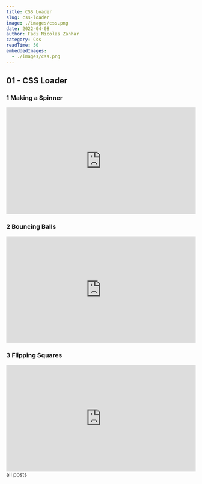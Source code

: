 ```yaml
---
title: CSS Loader
slug: css-loader
image: ./images/css.png
date: 2022-04-08
author: Fadi Nicolas Zahhar
category: Css
readTime: 50
embeddedImages:
  - ./images/css.png
---
```



<GatsbyImage
  image={getImage(props.embeddedImages[0])}
  alt="random stuff"
  className="first-inline-img"
/>

## 01 - CSS Loader

### 1 Making a Spinner

<div style="padding:56.25% 0 0 0;position:relative;">
  <iframe
    src="https://player.vimeo.com/video/697056049?h=cc0d39e022&amp;badge=0&amp;autopause=0&amp;player_id=0&amp;app_id=58479"
    frameborder="0"
    allow="autoplay; fullscreen; picture-in-picture"
    allowfullscreen
    style="position:absolute;top:0;left:0;width:100%;height:100%;"
    title="1 - CSS Loaders Tutorial #1 - Making a Spinner"
  ></iframe>
</div>
<script src="https://player.vimeo.com/api/player.js"></script>

### 2 Bouncing Balls

<div style="padding:56.25% 0 0 0;position:relative;">
  <iframe
    src="https://player.vimeo.com/video/697056179?h=c0fb031193&amp;badge=0&amp;autopause=0&amp;player_id=0&amp;app_id=58479"
    frameborder="0"
    allow="autoplay; fullscreen; picture-in-picture"
    allowfullscreen
    style="position:absolute;top:0;left:0;width:100%;height:100%;"
    title="2 - CSS Loaders Tutorial #2 - Bouncing Balls"
  ></iframe>
</div>
<script src="https://player.vimeo.com/api/player.js"></script>

### 3 Flipping Squares

<div style="padding:56.25% 0 0 0;position:relative;">
  <iframe
    src="https://player.vimeo.com/video/697056271?h=d97ac767f5&amp;badge=0&amp;autopause=0&amp;player_id=0&amp;app_id=58479"
    frameborder="0"
    allow="autoplay; fullscreen; picture-in-picture"
    allowfullscreen
    style="position:absolute;top:0;left:0;width:100%;height:100%;"
    title="3 - CSS Loaders Tutorial #3 - Flipping Squares"
  ></iframe>
</div>
<script src="https://player.vimeo.com/api/player.js"></script>

<Link to="/posts" className="btn center-btn">
  all posts
</Link>
